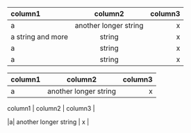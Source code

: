 <!-- correct table, just formatting -->
| column1 | column2 | column3 |
| :------ | :-------: | -------: |
|a| another longer string | x |
|a string and more|  string | x |
|a|  string | x |
|a|  string | x |
  
<!-- empty column -->
<!-- TODO not yet working correctly (one column too much + no formatting) -->
| column1 | column2 | column3 |  | 
| :------ | :-------: | -------: |
|a| another longer string | x |


<!-- missing formatting line -->
<!-- TODO not yet working correctly (second line is dismissed)-->
| column1 | column2 | column3 |
|a| another longer string | x |

